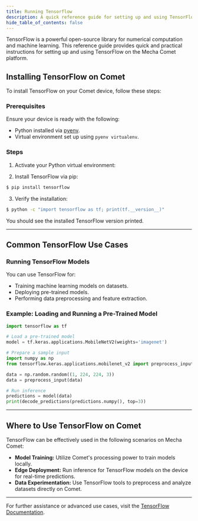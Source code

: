 ```yaml
---
title: Running Tensorflow
description: A quick reference guide for setting up and using TensorFlow on Mecha Comet.
hide_table_of_contents: false
---
```


TensorFlow is a powerful open-source library for numerical computation and machine learning. This reference guide provides quick and practical instructions for setting up and using TensorFlow on the Mecha Comet platform.

## Installing TensorFlow on Comet

To install TensorFlow on your Comet device, follow these steps:

### Prerequisites
Ensure your device is ready with the following:
- Python installed via [pyenv](./working-with-pyenv).
- Virtual environment set up using `pyenv virtualenv`.

### Steps
1. Activate your Python virtual environment:

2. Install TensorFlow via pip:

```bash
$ pip install tensorflow
```

3. Verify the installation:

```bash
$ python -c "import tensorflow as tf; print(tf.__version__)"
```

You should see the installed TensorFlow version printed.

---

## Common TensorFlow Use Cases

### Running TensorFlow Models
You can use TensorFlow for:

- Training machine learning models on datasets.
- Deploying pre-trained models.
- Performing data preprocessing and feature extraction.

### Example: Loading and Running a Pre-Trained Model

```python
import tensorflow as tf

# Load a pre-trained model
model = tf.keras.applications.MobileNetV2(weights='imagenet')

# Prepare a sample input
import numpy as np
from tensorflow.keras.applications.mobilenet_v2 import preprocess_input, decode_predictions

data = np.random.random((1, 224, 224, 3))
data = preprocess_input(data)

# Run inference
predictions = model(data)
print(decode_predictions(predictions.numpy(), top=3))
```

---

## Where to Use TensorFlow on Comet

TensorFlow can be effectively used in the following scenarios on Mecha Comet:

- **Model Training:** Utilize Comet's processing power to train models locally.
- **Edge Deployment:** Run inference for TensorFlow models on the device for real-time predictions.
- **Data Experimentation:** Use TensorFlow tools to preprocess and analyze datasets directly on Comet.



---

For further assistance or advanced use cases, visit the [TensorFlow Documentation](https://www.tensorflow.org/).
